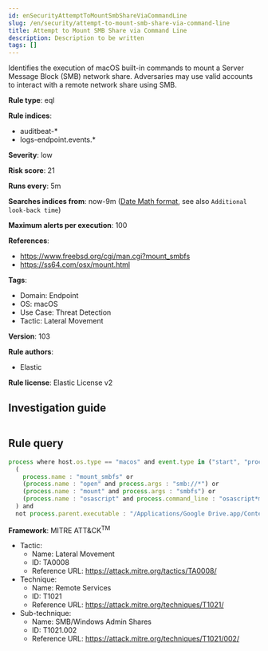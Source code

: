 ```yaml
---
id: enSecurityAttemptToMountSmbShareViaCommandLine
slug: /en/security/attempt-to-mount-smb-share-via-command-line
title: Attempt to Mount SMB Share via Command Line
description: Description to be written
tags: []
---
```


<div id="attempt-to-mount-smb-share-via-command-line"></div>

Identifies the execution of macOS built-in commands to mount a Server Message Block (SMB) network share. Adversaries may use valid accounts to interact with a remote network share using SMB.

**Rule type**: eql

**Rule indices**: 

* auditbeat-*
* logs-endpoint.events.*

**Severity**: low

**Risk score**: 21

**Runs every**: 5m

**Searches indices from**: now-9m ([Date Math format](((ref))/common-options.html#date-math), see also <DocLink id="enSecurityRulesUiCreate" section="set-the-rules-schedule">`Additional look-back time`</DocLink>)

**Maximum alerts per execution**: 100

**References**: 

* https://www.freebsd.org/cgi/man.cgi?mount_smbfs
* https://ss64.com/osx/mount.html

**Tags**: 

* Domain: Endpoint
* OS: macOS
* Use Case: Threat Detection
* Tactic: Lateral Movement

**Version**: 103

**Rule authors**: 

* Elastic

**Rule license**: Elastic License v2

## Investigation guide

```markdown

```

## Rule query

```js
process where host.os.type == "macos" and event.type in ("start", "process_started") and
  (
    process.name : "mount_smbfs" or
    (process.name : "open" and process.args : "smb://*") or
    (process.name : "mount" and process.args : "smbfs") or
    (process.name : "osascript" and process.command_line : "osascript*mount volume*smb://*")
  ) and
  not process.parent.executable : "/Applications/Google Drive.app/Contents/MacOS/Google Drive"

```

**Framework**: MITRE ATT&CK<sup>TM</sup>

* Tactic:
    * Name: Lateral Movement
    * ID: TA0008
    * Reference URL: https://attack.mitre.org/tactics/TA0008/
* Technique:
    * Name: Remote Services
    * ID: T1021
    * Reference URL: https://attack.mitre.org/techniques/T1021/
* Sub-technique:
    * Name: SMB/Windows Admin Shares
    * ID: T1021.002
    * Reference URL: https://attack.mitre.org/techniques/T1021/002/

